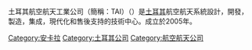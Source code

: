 {{Unreferenced|time=2020-11-30T05:10:53+00:00}}
{{Infobox company
| name           = 土耳其航空航天工業<br>{{lang|tr|Türk Havacılık Ve Uzay Sanayi Anonim Şirketi}}<br>{{lang|en|Turkish Aerospace Industries, Inc.}}
| logo           = 
| type           = 
| company_slogan = 
| foundation     = 2005年
| location       = {{TUR}}[[安卡拉|安卡拉]]
| key_people     =
| num_employees  = 
| industry       = [[航空航天|航空航天]]和[[國防|國防]]
| products       = 
| revenue        = 
| profit         = 
| assets         = 
| equity         = 
| website        = {{URL|www.tusas.com.tr}}
}}
土耳其航空航天工業公司（簡稱：TAI）（{{lang-tr|TürkHavacılıkve Uzay SanayiA.Ş.，TUSAŞ}}）是[[土耳其|土耳其]]航空航天系統設計，開發，製造，集成，現代化和售後支持的技術中心。成立於2005年。
[[Category:安卡拉|Category:安卡拉]] 
[[Category:土耳其公司|Category:土耳其公司]] 
[[Category:航空航天公司|Category:航空航天公司]]